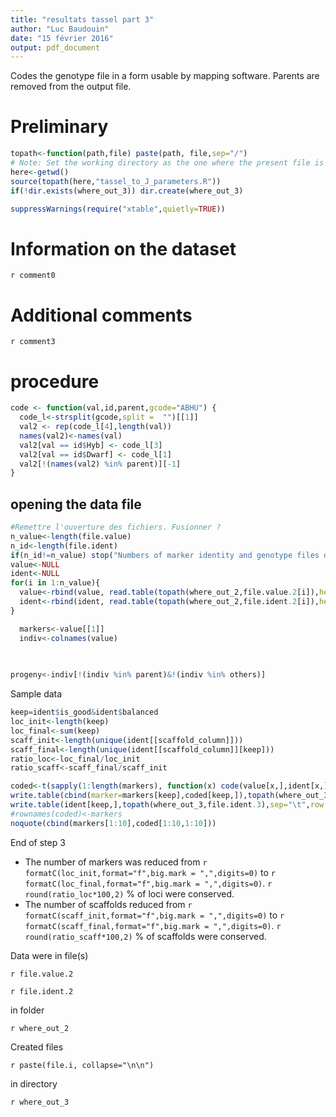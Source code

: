 ---
title: "resultats tassel part 3"
author: "Luc Baudouin"
date: "15 février 2016"
output: pdf_document
---
Codes the genotype file in a form usable by mapping software. Parents are removed from the output file.

# Preliminary

```{r get_parameters,echo=FALSE}
topath<-function(path,file) paste(path, file,sep="/")
# Note: Set the working directory as the one where the present file is located. 
here<-getwd()
source(topath(here,"tassel_to_J_parameters.R"))
if(!dir.exists(where_out_3)) dir.create(where_out_3)

suppressWarnings(require("xtable",quietly=TRUE))
```

# Information on the dataset

`r comment0`

# Additional comments

`r comment3`

# procedure



```{r utilities,echo=FALSE}
code <- function(val,id,parent,gcode="ABHU") {
  code_l<-strsplit(gcode,split =  "")[[1]]
  val2 <- rep(code_l[4],length(val))
  names(val2)<-names(val)
  val2[val == id$Hyb] <- code_l[3]
  val2[val == id$Dwarf] <- code_l[1]
  val2[!(names(val2) %in% parent)][-1]
}


```


## opening the data file

```{r data_entry,echo=FALSE}
#Remettre l'ouverture des fichiers. Fusionner ?
n_value<-length(file.value)
n_id<-length(file.ident)
if(n_id!=n_value) stop("Numbers of marker identity and genotype files differ")
value<-NULL
ident<-NULL
for(i in 1:n_value){ 
  value<-rbind(value, read.table(topath(where_out_2,file.value.2[i]),header = TRUE,stringsAsFactors = FALSE))
  ident<-rbind(ident, read.table(topath(where_out_2,file.ident.2[i]),header = TRUE,stringsAsFactors = FALSE))
} 

  markers<-value[[1]] 
  indiv<-colnames(value) 
 
 

progeny<-indiv[!(indiv %in% parent)&!(indiv %in% others)] 


```

Sample data

```{r recode,echo=FALSE}

keep=ident$is_good&ident$balanced
loc_init<-length(keep)
loc_final<-sum(keep)
scaff_init<-length(unique(ident[[scaffold_column]]))
scaff_final<-length(unique(ident[[scaffold_column]][keep]))
ratio_loc<-loc_final/loc_init
ratio_scaff<-scaff_final/scaff_init

coded<-t(sapply(1:length(markers), function(x) code(value[x,],ident[x,],parent)) )
write.table(cbind(marker=markers[keep],coded[keep,]),topath(where_out_3,file.value.3),sep="\t",row.names=FALSE,quote=FALSE)
write.table(ident[keep,],topath(where_out_3,file.ident.3),sep="\t",row.names=FALSE,quote=FALSE)
#rownames(coded)<-markers
noquote(cbind(markers[1:10],coded[1:10,1:10]))
```

End of step 3
 
* The number of markers was reduced  from `r formatC(loc_init,format="f",big.mark = ",",digits=0)` to `r formatC(loc_final,format="f",big.mark = ",",digits=0)`. `r round(ratio_loc*100,2)` % of loci were conserved.
* The number of scaffolds reduced from `r formatC(scaff_init,format="f",big.mark = ",",digits=0)` to `r formatC(scaff_final,format="f",big.mark = ",",digits=0)`. `r round(ratio_scaff*100,2)` % of scaffolds were conserved.

Data were in file(s)

`r file.value.2 `

`r file.ident.2 `

in folder    

`r where_out_2`
 
 
Created files
 
`r paste(file.i, collapse="\n\n")`
 
in directory    

`r where_out_3`

